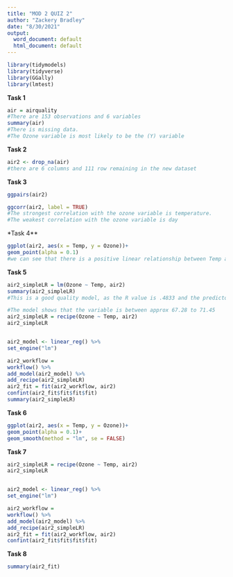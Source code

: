 ---
title: "MOD 2 QUIZ 2"
author: "Zackery Bradley"
date: "8/30/2021"
output:
  word_document: default
  html_document: default
---


```{r}
library(tidymodels)
library(tidyverse)
library(GGally)
library(lmtest)

```
**Task 1**
```{r}
air = airquality 
#There are 153 observations and 6 variables
summary(air)
#There is missing data.
#The Ozone variable is most likely to be the (Y) variable
```
**Task 2**
```{r}
air2 <- drop_na(air)
#there are 6 columns and 111 row remaining in the new dataset
```
**Task 3**
```{r}
ggpairs(air2)

ggcorr(air2, label = TRUE)
#The strongest correlation with the ozone variable is temperature.
#The weakest correlation with the ozone variable is day
```
*Task 4**
```{r}
ggplot(air2, aes(x = Temp, y = Ozone))+
geom_point(alpha = 0.1)
#we can see that there is a positive linear relationship between Temp and Ozone.
```
**Task 5**
```{r}
air2_simpleLR = lm(Ozone ~ Temp, air2)
summary(air2_simpleLR)
#This is a good quality model, as the R value is .4833 and the predictor variable is significant.

#The model shows that the variable is between approx 67.28 to 71.45
air2_simpleLR = recipe(Ozone ~ Temp, air2)
air2_simpleLR


air2_model <- linear_reg() %>%
set_engine("lm")

air2_workflow =
workflow() %>%
add_model(air2_model) %>%
add_recipe(air2_simpleLR)
air2_fit = fit(air2_workflow, air2)
confint(air2_fit$fit$fit$fit)
summary(air2_simpleLR)
```
**Task 6**
```{r}
ggplot(air2, aes(x = Temp, y = Ozone))+
geom_point(alpha = 0.1)+
geom_smooth(method = "lm", se = FALSE)
```
**Task 7**
```{r}
air2_simpleLR = recipe(Ozone ~ Temp, air2)
air2_simpleLR


air2_model <- linear_reg() %>%
set_engine("lm")

air2_workflow =
workflow() %>%
add_model(air2_model) %>%
add_recipe(air2_simpleLR)
air2_fit = fit(air2_workflow, air2)
confint(air2_fit$fit$fit$fit)
```
**Task 8**
```{r}
summary(air2_fit)
```

